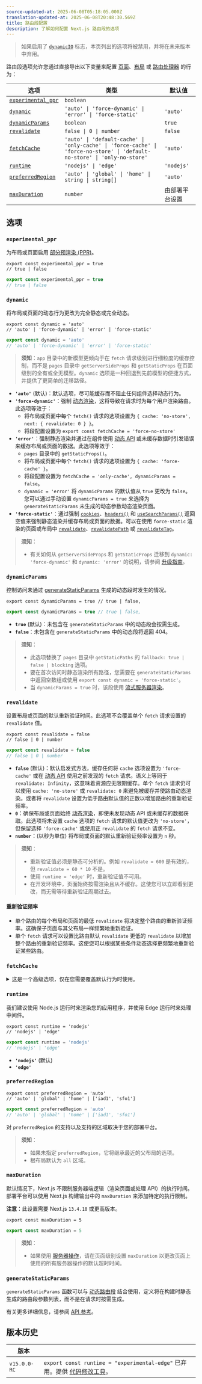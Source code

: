 ```yaml
---
source-updated-at: 2025-06-08T05:18:05.000Z
translation-updated-at: 2025-06-08T20:48:30.569Z
title: 路由段配置
description: 了解如何配置 Next.js 路由段的选项
---
```


> 如果启用了 [`dynamicIO`](/docs/app/api-reference/config/next-config-js/dynamicIO) 标志，本页列出的选项将被禁用，并将在未来版本中弃用。

路由段选项允许您通过直接导出以下变量来配置 [页面](/docs/app/api-reference/file-conventions/layout)、[布局](/docs/app/api-reference/file-conventions/layout) 或 [路由处理器](/docs/app/building-your-application/routing/route-handlers) 的行为：

| 选项                                  | 类型                                                                                                                      | 默认值                    |
| --------------------------------------- | ------------------------------------------------------------------------------------------------------------------------- | -------------------------- |
| [`experimental_ppr`](#experimental_ppr) | `boolean`                                                                                                                 |
| [`dynamic`](#dynamic)                   | `'auto' \| 'force-dynamic' \| 'error' \| 'force-static'`                                                                  | `'auto'`                   |
| [`dynamicParams`](#dynamicparams)       | `boolean`                                                                                                                 | `true`                     |
| [`revalidate`](#revalidate)             | `false \| 0 \| number`                                                                                                    | `false`                    |
| [`fetchCache`](#fetchcache)             | `'auto' \| 'default-cache' \| 'only-cache' \| 'force-cache' \| 'force-no-store' \| 'default-no-store' \| 'only-no-store'` | `'auto'`                   |
| [`runtime`](#runtime)                   | `'nodejs' \| 'edge'`                                                                                                      | `'nodejs'`                 |
| [`preferredRegion`](#preferredregion)   | `'auto' \| 'global' \| 'home' \| string \| string[]`                                                                      | `'auto'`                   |
| [`maxDuration`](#maxduration)           | `number`                                                                                                                  | 由部署平台设置 |

## 选项

### `experimental_ppr`

为布局或页面启用 [部分预渲染 (PPR)](/docs/app/getting-started/partial-prerendering)。

```tsx filename="layout.tsx | page.tsx " switcher
export const experimental_ppr = true
// true | false
```

```jsx filename="layout.js | page.js " switcher
export const experimental_ppr = true
// true | false
```

### `dynamic`

将布局或页面的动态行为更改为完全静态或完全动态。

```tsx filename="layout.tsx | page.tsx | route.ts" switcher
export const dynamic = 'auto'
// 'auto' | 'force-dynamic' | 'error' | 'force-static'
```

```js filename="layout.js | page.js | route.js" switcher
export const dynamic = 'auto'
// 'auto' | 'force-dynamic' | 'error' | 'force-static'
```

> **须知**：`app` 目录中的新模型更倾向于在 `fetch` 请求级别进行细粒度的缓存控制，而不是 `pages` 目录中 `getServerSideProps` 和 `getStaticProps` 在页面级别的全有或全无模型。`dynamic` 选项是一种回退到先前模型的便捷方式，并提供了更简单的迁移路径。

- **`'auto'`** (默认)：默认选项，尽可能缓存而不阻止任何组件选择动态行为。
- **`'force-dynamic'`**：强制 [动态渲染](/docs/app/getting-started/partial-prerendering#dynamic-rendering)，这将导致在请求时为每个用户渲染路由。此选项等效于：
  - 将布局或页面中每个 `fetch()` 请求的选项设置为 `{ cache: 'no-store', next: { revalidate: 0 } }`。
  - 将段配置设置为 `export const fetchCache = 'force-no-store'`
- **`'error'`**：强制静态渲染并通过在组件使用 [动态 API](/docs/app/getting-started/partial-prerendering#dynamic-rendering) 或未缓存数据时引发错误来缓存布局或页面的数据。此选项等效于：
  - `pages` 目录中的 `getStaticProps()`。
  - 将布局或页面中每个 `fetch()` 请求的选项设置为 `{ cache: 'force-cache' }`。
  - 将段配置设置为 `fetchCache = 'only-cache', dynamicParams = false`。
  - `dynamic = 'error'` 将 `dynamicParams` 的默认值从 `true` 更改为 `false`。您可以通过手动设置 `dynamicParams = true` 来选择为 `generateStaticParams` 未生成的动态参数动态渲染页面。
- **`'force-static'`**：通过强制 [`cookies`](/docs/app/api-reference/functions/cookies)、[`headers()`](/docs/app/api-reference/functions/headers) 和 [`useSearchParams()`](/docs/app/api-reference/functions/use-search-params) 返回空值来强制静态渲染并缓存布局或页面的数据。可以在使用 `force-static` 渲染的页面或布局中 [`revalidate`](#revalidate)、[`revalidatePath`](/docs/app/api-reference/functions/revalidatePath) 或 [`revalidateTag`](/docs/app/api-reference/functions/revalidateTag)。

> **须知**：
>
> - 有关如何从 `getServerSideProps` 和 `getStaticProps` 迁移到 `dynamic: 'force-dynamic'` 和 `dynamic: 'error'` 的说明，请参阅 [升级指南](/docs/app/guides/migrating/app-router-migration#step-6-migrating-data-fetching-methods)。

### `dynamicParams`

控制访问未通过 [generateStaticParams](/docs/app/api-reference/functions/generate-static-params) 生成的动态段时发生的情况。

```tsx filename="layout.tsx | page.tsx" switcher
export const dynamicParams = true // true | false,
```

```js filename="layout.js | page.js | route.js" switcher
export const dynamicParams = true // true | false,
```

- **`true`** (默认)：未包含在 `generateStaticParams` 中的动态段会按需生成。
- **`false`**：未包含在 `generateStaticParams` 中的动态段将返回 404。

> **须知**：
>
> - 此选项替换了 `pages` 目录中 `getStaticPaths` 的 `fallback: true | false | blocking` 选项。
> - 要在首次访问时静态渲染所有路径，您需要在 `generateStaticParams` 中返回空数组或使用 `export const dynamic = 'force-static'`。
> - 当 `dynamicParams = true` 时，该段使用 [流式服务器渲染](/docs/app/getting-started/linking-and-navigating#streaming)。

### `revalidate`

设置布局或页面的默认重新验证时间。此选项不会覆盖单个 `fetch` 请求设置的 `revalidate` 值。

```tsx filename="layout.tsx | page.tsx | route.ts" switcher
export const revalidate = false
// false | 0 | number
```

```js filename="layout.js | page.js | route.js" switcher
export const revalidate = false
// false | 0 | number
```

- **`false`** (默认)：默认启发式方法，缓存任何将 `cache` 选项设置为 `'force-cache'` 或在 [动态 API](/docs/app/getting-started/partial-prerendering#dynamic-rendering#dynamic-apis) 使用之前发现的 `fetch` 请求。语义上等同于 `revalidate: Infinity`，这意味着资源应无限期缓存。单个 `fetch` 请求仍可以使用 `cache: 'no-store'` 或 `revalidate: 0` 来避免被缓存并使路由动态渲染。或者将 `revalidate` 设置为低于路由默认值的正数以增加路由的重新验证频率。
- **`0`**：确保布局或页面始终 [动态渲染](/docs/app/getting-started/partial-prerendering#dynamic-rendering)，即使未发现动态 API 或未缓存的数据获取。此选项将未设置 `cache` 选项的 `fetch` 请求的默认值更改为 `'no-store'`，但保留选择 `'force-cache'` 或使用正 `revalidate` 的 `fetch` 请求不变。
- **`number`**：(以秒为单位) 将布局或页面的默认重新验证频率设置为 `n` 秒。

> **须知**：
>
> - 重新验证值必须是静态可分析的。例如 `revalidate = 600` 是有效的，但 `revalidate = 60 * 10` 不是。
> - 使用 `runtime = 'edge'` 时，重新验证值不可用。
> - 在开发环境中，页面始终按需渲染且从不缓存。这使您可以立即看到更改，而无需等待重新验证周期过去。

#### 重新验证频率

- 单个路由的每个布局和页面的最低 `revalidate` 将决定整个路由的重新验证频率。这确保子页面与其父布局一样频繁地重新验证。
- 单个 `fetch` 请求可以设置比路由默认 `revalidate` 更低的 `revalidate` 以增加整个路由的重新验证频率。这使您可以根据某些条件动态选择更频繁地重新验证某些路由。

### `fetchCache`

<details>
  <summary>这是一个高级选项，仅在您需要覆盖默认行为时使用。</summary>

默认情况下，Next.js 将缓存在使用任何 [动态 API](/docs/app/getting-started/partial-prerendering#dynamic-rendering#dynamic-apis) 之前可访问的任何 `fetch()` 请求，并且不会缓存在使用动态 API 之后发现的 `fetch` 请求。

`fetchCache` 允许您覆盖布局或页面中所有 `fetch` 请求的默认 `cache` 选项。

```tsx filename="layout.tsx | page.tsx | route.ts" switcher
export const fetchCache = 'auto'
// 'auto' | 'default-cache' | 'only-cache'
// 'force-cache' | 'force-no-store' | 'default-no-store' | 'only-no-store'
```

```js filename="layout.js | page.js | route.js" switcher
export const fetchCache = 'auto'
// 'auto' | 'default-cache' | 'only-cache'
// 'force-cache' | 'force-no-store' | 'default-no-store' | 'only-no-store'
```

- **`'auto'`** (默认)：默认选项，在使用动态 API 之前缓存 `fetch` 请求，使用它们提供的 `cache` 选项，并且不缓存在使用动态 API 之后的 `fetch` 请求。
- **`'default-cache'`**：允许将任何 `cache` 选项传递给 `fetch`，但如果未提供选项，则将 `cache` 选项设置为 `'force-cache'`。这意味着即使在动态 API 之后的 `fetch` 请求也被视为静态。
- **`'only-cache'`**：通过将默认值更改为 `cache: 'force-cache'`（如果未提供选项）并在任何 `fetch` 请求使用 `cache: 'no-store'` 时引发错误，确保所有 `fetch` 请求选择缓存。
- **`'force-cache'`**：通过将所有 `fetch` 请求的 `cache` 选项设置为 `'force-cache'`，确保所有 `fetch` 请求选择缓存。
- **`'default-no-store'`**：允许将任何 `cache` 选项传递给 `fetch`，但如果未提供选项，则将 `cache` 选项设置为 `'no-store'`。这意味着即使在使用动态 API 之前的 `fetch` 请求也被视为动态。
- **`'only-no-store'`**：通过将默认值更改为 `cache: 'no-store'`（如果未提供选项）并在任何 `fetch` 请求使用 `cache: 'force-cache'` 时引发错误，确保所有 `fetch` 请求选择不缓存。
- **`'force-no-store'`**：通过将所有 `fetch` 请求的 `cache` 选项设置为 `'no-store'`，确保所有 `fetch` 请求选择不缓存。这强制所有 `fetch` 请求在每次请求时重新获取，即使它们提供了 `'force-cache'` 选项。

#### 跨路由段行为

- 单个路由的每个布局和页面中设置的任何选项需要彼此兼容。
  - 如果同时提供 `'only-cache'` 和 `'force-cache'`，则 `'force-cache'` 优先。如果同时提供 `'only-no-store'` 和 `'force-no-store'`，则 `'force-no-store'` 优先。force 选项会更改整个路由的行为，因此具有 `'force-*'` 的单个段将防止由 `'only-*'` 引起的任何错误。
  - `'only-*'` 和 `'force-*'` 选项的目的是保证整个路由是完全静态或完全动态的。这意味着：
    - 不允许在单个路由中组合 `'only-cache'` 和 `'only-no-store'`。
    - 不允许在单个路由中组合 `'force-cache'` 和 `'force-no-store'`。
  - 如果子段提供 `'auto'` 或 `'*-cache'`，则父级不能提供 `'default-no-store'`，因为这可能使相同的 fetch 具有不同的行为。
- 通常建议将共享的父布局保留为 `'auto'`，并在子段分歧处自定义选项。

</details>

### `runtime`

我们建议使用 Node.js 运行时来渲染您的应用程序，并使用 Edge 运行时来处理中间件。

```tsx filename="layout.tsx | page.tsx | route.ts" switcher
export const runtime = 'nodejs'
// 'nodejs' | 'edge'
```

```js filename="layout.js | page.js | route.js" switcher
export const runtime = 'nodejs'
// 'nodejs' | 'edge'
```

- **`'nodejs'`** (默认)
- **`'edge'`**

### `preferredRegion`

```tsx filename="layout.tsx | page.tsx | route.ts" switcher
export const preferredRegion = 'auto'
// 'auto' | 'global' | 'home' | ['iad1', 'sfo1']
```

```js filename="layout.js | page.js | route.js" switcher
export const preferredRegion = 'auto'
// 'auto' | 'global' | 'home' | ['iad1', 'sfo1']
```

对 `preferredRegion` 的支持以及支持的区域取决于您的部署平台。

> **须知**：
>
> - 如果未指定 `preferredRegion`，它将继承最近的父布局的选项。
> - 根布局默认为 `all` 区域。

### `maxDuration`

默认情况下，Next.js 不限制服务器端逻辑（渲染页面或处理 API）的执行时间。
部署平台可以使用 Next.js 构建输出中的 `maxDuration` 来添加特定的执行限制。

**注意**：此设置需要 Next.js `13.4.10` 或更高版本。

```tsx filename="layout.tsx | page.tsx | route.ts" switcher
export const maxDuration = 5
```

```js filename="layout.js | page.js | route.js" switcher
export const maxDuration = 5
```

> **须知**：
>
> - 如果使用 [服务器操作](/docs/app/building-your-application/data-fetching/server-actions-and-mutations)，请在页面级别设置 `maxDuration` 以更改页面上使用的所有服务器操作的默认超时时间。

### `generateStaticParams`

`generateStaticParams` 函数可以与 [动态路由段](/docs/app/api-reference/file-conventions/dynamic-routes) 结合使用，定义将在构建时静态生成的路由段参数列表，而不是在请求时按需生成。

有关更多详细信息，请参阅 [API 参考](/docs/app/api-reference/functions/generate-static-params)。

## 版本历史

| 版本      |                                                                                                                                                                                                                |
| ------------ | -------------------------------------------------------------------------------------------------------------------------------------------------------------------------------------------------------------- |
| `v15.0.0-RC` | `export const runtime = "experimental-edge"` 已弃用。提供 [代码修改工具](/docs/app/guides/upgrading/codemods#transform-app-router-route-segment-config-runtime-value-from-experimental-edge-to-edge)。 |